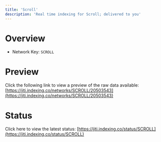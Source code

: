 ```yaml
---
title: 'Scroll'
description: 'Real time indexing for Scroll; delivered to you'
---
```


# Overview
- Network Key: `SCROLL`

# Preview
Click the following link to view a preview of the raw data available: [https://jiti.indexing.co/networks/SCROLL/20503543](https://jiti.indexing.co/networks/SCROLL/20503543)

# Status
Click here to view the latest status: [https://jiti.indexing.co/status/SCROLL](https://jiti.indexing.co/status/SCROLL)
